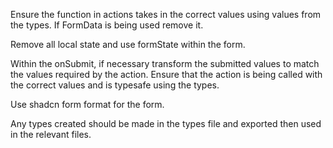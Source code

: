 Ensure the function in actions takes in the correct values using values from the types. If FormData is being used
remove it. 

Remove all local state and use formState within the form.

Within the onSubmit, if necessary transform the submitted values to match the values required by the action. Ensure that
the action is being called with the correct values and is typesafe using the types.

Use shadcn form format for the form. 

Any types created should be made in the types file and exported then used in the relevant files.